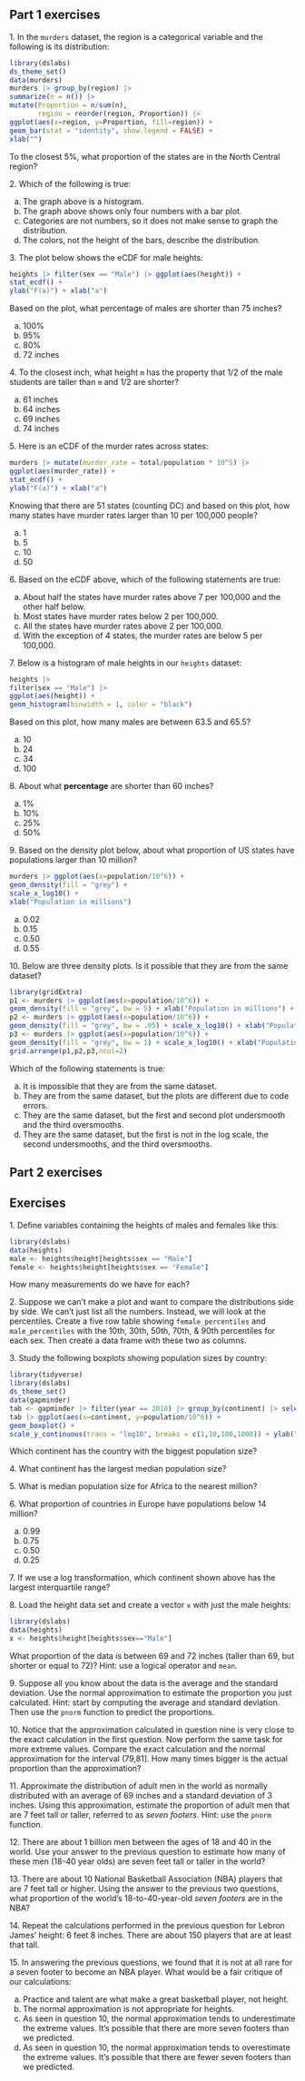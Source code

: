 
## Part 1 exercises 


1\. In the `murders` dataset, the region is a categorical variable and the following is its distribution:
  
  ```r
library(dslabs)
ds_theme_set()
data(murders)
murders |> group_by(region) |>
  summarize(n = n()) |>
  mutate(Proportion = n/sum(n), 
         region = reorder(region, Proportion)) |>
  ggplot(aes(x=region, y=Proportion, fill=region)) + 
  geom_bar(stat = "identity", show.legend = FALSE) + 
  xlab("")
```

To the closest 5%, what proportion of the states are in the North Central region?
  
  
  
  2\. Which of the following is true:
  
  a. The graph above is a histogram.
b. The graph above shows only four numbers with a bar plot.
c. Categories are not numbers, so it does not make sense to graph the distribution.
d. The colors, not the height of the bars, describe the distribution.

3\. The plot below shows the eCDF for male heights:
  
  
  ```r
heights |> filter(sex == "Male") |> ggplot(aes(height)) + 
  stat_ecdf() +
  ylab("F(a)") + xlab("a")
```

Based on the plot, what percentage of males are shorter than 75 inches?
  
  a. 100%
b. 95%
c. 80%
d. 72 inches


4\. To the closest inch, what height `m` has the property that 1/2 of the male students are taller than `m` and 1/2 are shorter?
  
  a. 61 inches
b. 64 inches
c. 69 inches
d. 74 inches

5\. Here is an eCDF of the murder rates across states:
  
  ```r
murders |> mutate(murder_rate = total/population * 10^5) |>
  ggplot(aes(murder_rate)) + 
  stat_ecdf() +
  ylab("F(a)") + xlab("a")
```

Knowing that there are 51 states (counting DC) and based on this plot, how many states have murder rates larger than 10 per 100,000 people?
  
  a. 1
b. 5
c. 10
d. 50


6\. Based on the eCDF above, which of the following statements are true:
  
  a. About half the states have murder rates above 7 per 100,000 and the other half below.
b. Most states have murder rates below 2 per 100,000.
c. All the states have murder rates above 2 per 100,000.
d. With the exception of 4 states, the murder rates are below 5 per 100,000.


7\. Below is a histogram of male heights in our `heights` dataset: 
  
  ```r
heights |> 
  filter(sex == "Male") |> 
  ggplot(aes(height)) + 
  geom_histogram(binwidth = 1, color = "black")
```

Based on this plot, how many males are between 63.5 and 65.5?
  
  a. 10
b. 24
c. 34
d. 100

8\. About what **percentage** are shorter than 60 inches?
  
  a. 1%
b. 10%
c. 25%
d. 50%

9\. Based on the density plot below, about what proportion of US states have populations larger than 10 million?
  
  ```r
murders |> ggplot(aes(x=population/10^6)) + 
  geom_density(fill = "grey") + 
  scale_x_log10() +
  xlab("Population in millions")
```

a. 0.02
b. 0.15
c. 0.50
d. 0.55

10\. Below are three density plots. Is it possible that they are from the same dataset? 
  
  ```r
library(gridExtra)
p1 <- murders |> ggplot(aes(x=population/10^6)) + 
  geom_density(fill = "grey", bw = 5) + xlab("Population in millions") + ggtitle("1")
p2 <- murders |> ggplot(aes(x=population/10^6)) + 
  geom_density(fill = "grey", bw = .05) + scale_x_log10() + xlab("Population in millions") + ggtitle("2")
p3 <- murders |> ggplot(aes(x=population/10^6)) + 
  geom_density(fill = "grey", bw = 1) + scale_x_log10() + xlab("Population in millions") + ggtitle("3")
grid.arrange(p1,p2,p3,ncol=2)
```

Which of the following statements is true:
  
  a. It is impossible that they are from the same dataset.
b. They are from the same dataset, but the plots are different due to code errors.
c. They are the same dataset, but the first and second plot undersmooth and the third oversmooths.
d. They are the same dataset, but the first is not in the log scale, the second undersmooths, and the third oversmooths.


## Part 2 exercises


## Exercises 

1\. Define variables containing the heights of males and females like this:
  
  ```r
library(dslabs)
data(heights)
male <- heights$height[heights$sex == "Male"]
female <- heights$height[heights$sex == "Female"]
```

How many measurements do we have for each?
  
  
  2\. Suppose we can't make a plot and want to compare the distributions side by side. We can't just list all the numbers. Instead, we will look at the percentiles. Create a five row table showing `female_percentiles` and `male_percentiles` with the 10th, 30th, 50th, 70th, & 90th percentiles for each sex. Then create a data frame with these two as columns.


3\. Study the following boxplots showing population sizes by country:
  
  ```r
library(tidyverse)
library(dslabs)
ds_theme_set()
data(gapminder)
tab <- gapminder |> filter(year == 2010) |> group_by(continent) |> select(continent, population)  
tab |> ggplot(aes(x=continent, y=population/10^6)) + 
  geom_boxplot() + 
  scale_y_continuous(trans = "log10", breaks = c(1,10,100,1000)) + ylab("Population in millions")
```

Which continent has the country with the biggest population size?
  
  4\. What continent has the largest median population size?
  
  
  5\. What is median population size for Africa to the nearest million? 
  
  
  6\. What proportion of countries in Europe have populations below 14 million?
  
  a. 0.99
b. 0.75
c. 0.50
d. 0.25

7\. If we use a log transformation, which continent shown above has the largest interquartile range?
  
  8\. Load the height data set and create a vector `x` with just the male heights:
  
  ```r
library(dslabs)
data(heights)
x <- heights$height[heights$sex=="Male"]
```

What proportion of the data is between 69 and 72 inches (taller than 69, but shorter or equal to 72)? Hint: use a logical operator and `mean`.

9\. Suppose all you know about the data is the average and the standard deviation. Use the normal approximation to estimate the proportion you just calculated. Hint: start by computing the average and standard deviation. Then use the `pnorm` function to predict the proportions.

10\. Notice that the approximation calculated in question nine is very close to the exact calculation in the first question. Now perform the same task for more extreme values. Compare the exact calculation and the normal approximation for the interval (79,81]. How many times bigger is the actual proportion than the approximation?
  
  11\. Approximate the distribution of adult men in the world as normally distributed with an average of 69 inches and a standard deviation of 3 inches. Using this approximation, estimate the proportion of adult men that are 7 feet tall or taller, referred to as _seven footers_. Hint: use the `pnorm` function.

12\. There are about 1 billion men between the ages of 18 and 40 in the world. Use your answer to the previous question to estimate how many of these men (18-40 year olds) are seven feet tall or taller in the world?
  
  13\. There are about 10 National Basketball Association (NBA) players that are 7 feet tall or higher. Using the answer to the previous two questions, what proportion of the world's 18-to-40-year-old _seven footers_ are in the NBA?

14\. Repeat the calculations performed in the previous question for Lebron James' height: 6 feet 8 inches. There are about 150 players that are at least that tall.

15\. In answering the previous questions, we found that it is not at all rare for a seven footer to become an NBA player. What would be a fair critique of our calculations:
  
  a. Practice and talent are what make a great basketball player, not height.
b. The normal approximation is not appropriate for heights.
c. As seen in question 10, the normal approximation tends to underestimate the extreme values. It's possible that there are more seven footers than we predicted.
d. As seen in question 10, the normal approximation tends to overestimate the extreme values. It's possible that there are fewer seven footers than we predicted.

